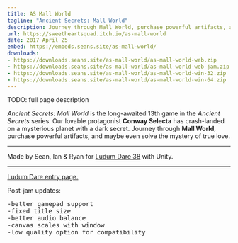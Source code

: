```yaml
---
title: AS Mall World
tagline: "Ancient Secrets: Mall World"
description: Journey through Mall World, purchase powerful artifacts, and maybe even solve the mystery of true love.
url: https://sweetheartsquad.itch.io/as-mall-world
date: 2017 April 25
embed: https://embeds.seans.site/as-mall-world/
downloads:
- https://downloads.seans.site/as-mall-world/as-mall-world-web.zip
- https://downloads.seans.site/as-mall-world/as-mall-world-web-jam.zip
- https://downloads.seans.site/as-mall-world/as-mall-world-win-32.zip
- https://downloads.seans.site/as-mall-world/as-mall-world-win-64.zip
---
```


TODO: full page description

<p style=""><em style="">Ancient Secrets: Mall World</em> is the long-awaited 13th game in the <em style="">Ancient Secrets</em> series. Our lovable protagonist <strong style="">Conway Selecta</strong> has crash-landed on a mysterious planet with a dark secret. Journey through <strong style="">Mall World</strong>, purchase powerful artifacts, and maybe even solve the mystery of true love.</p>

---

<p style="">Made by Sean, Ian &amp; Ryan for <a href="https://ldjam.com/" target="_blank" rel="nofollow noopener" referrerpolicy="origin" style="">Ludum Dare 38</a> with Unity.</p>

---

<p style=""><a href="https://ldjam.com/events/ludum-dare/38/as-mall-world" target="_blank" rel="nofollow noopener" referrerpolicy="origin" style="">Ludum Dare entry page.</a></p>
<p style="">Post-jam updates:</p>
<pre style="">-better gamepad support
-fixed title size
-better audio balance
-canvas scales with window
-low quality option for compatibility</pre>
